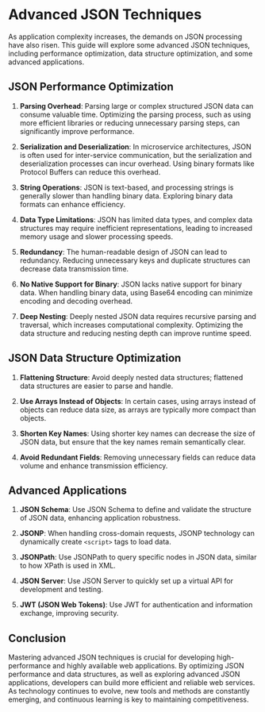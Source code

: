 # Advanced JSON Techniques

As application complexity increases, the demands on JSON processing have also risen. This guide will explore some advanced JSON techniques, including performance optimization, data structure optimization, and some advanced applications.

## JSON Performance Optimization

1. **Parsing Overhead**: Parsing large or complex structured JSON data can consume valuable time. Optimizing the parsing process, such as using more efficient libraries or reducing unnecessary parsing steps, can significantly improve performance.

2. **Serialization and Deserialization**: In microservice architectures, JSON is often used for inter-service communication, but the serialization and deserialization processes can incur overhead. Using binary formats like Protocol Buffers can reduce this overhead.

3. **String Operations**: JSON is text-based, and processing strings is generally slower than handling binary data. Exploring binary data formats can enhance efficiency.

4. **Data Type Limitations**: JSON has limited data types, and complex data structures may require inefficient representations, leading to increased memory usage and slower processing speeds.

5. **Redundancy**: The human-readable design of JSON can lead to redundancy. Reducing unnecessary keys and duplicate structures can decrease data transmission time.

6. **No Native Support for Binary**: JSON lacks native support for binary data. When handling binary data, using Base64 encoding can minimize encoding and decoding overhead.

7. **Deep Nesting**: Deeply nested JSON data requires recursive parsing and traversal, which increases computational complexity. Optimizing the data structure and reducing nesting depth can improve runtime speed.

## JSON Data Structure Optimization

1. **Flattening Structure**: Avoid deeply nested data structures; flattened data structures are easier to parse and handle.

2. **Use Arrays Instead of Objects**: In certain cases, using arrays instead of objects can reduce data size, as arrays are typically more compact than objects.

3. **Shorten Key Names**: Using shorter key names can decrease the size of JSON data, but ensure that the key names remain semantically clear.

4. **Avoid Redundant Fields**: Removing unnecessary fields can reduce data volume and enhance transmission efficiency.

## Advanced Applications

1. **JSON Schema**: Use JSON Schema to define and validate the structure of JSON data, enhancing application robustness.

2. **JSONP**: When handling cross-domain requests, JSONP technology can dynamically create `<script>` tags to load data.

3. **JSONPath**: Use JSONPath to query specific nodes in JSON data, similar to how XPath is used in XML.

4. **JSON Server**: Use JSON Server to quickly set up a virtual API for development and testing.

5. **JWT (JSON Web Tokens)**: Use JWT for authentication and information exchange, improving security.

## Conclusion

Mastering advanced JSON techniques is crucial for developing high-performance and highly available web applications. By optimizing JSON performance and data structures, as well as exploring advanced JSON applications, developers can build more efficient and reliable web services. As technology continues to evolve, new tools and methods are constantly emerging, and continuous learning is key to maintaining competitiveness.